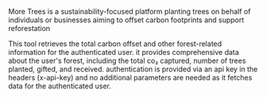 More Trees is a sustainability-focused platform planting trees on behalf of individuals or businesses aiming to offset carbon footprints and support reforestation

<Accordion title="Get Total Carbon Offset">
This tool retrieves the total carbon offset and other forest-related information for the authenticated user. it provides comprehensive data about the user's forest, including the total co₂ captured, number of trees planted, gifted, and received. authentication is provided via an api key in the headers (x-api-key) and no additional parameters are needed as it fetches data for the authenticated user.
</Accordion>

